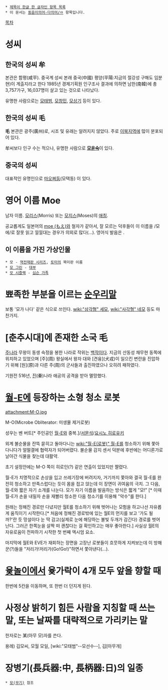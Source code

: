 * [[제목이 한글 한 글자인 항목 목록]]
 * 이 문서는 [[동음이의어·다의어/ㅁ]] 항목입니다.

[[목차]]
= 성씨 =
== 한국의 성씨 牟 ==
본관은 함평(咸平).
중국계 성씨 본래 중국(中國) 평양(平陽:지금의 절강성 구해도 임분현)이 계출지라고 한다
1985년 경제기획원 인구조사 결과에 의하면 남한(南韓)에 총 3,757가구, 16,037명이 살고 있는 것으로 나타났다.

유명한 사람으로는 [[모태범]], [[모창민]], [[모상기]] 등이 있다.

== 한국의 성씨 毛 ==
'''毛'''
본관은 광주(廣州)로, 시조 및 유래는 알려지지 않았다.
주로 [[이북]]지역에 많이 분포되어 있다.

牟씨보다 인구 수는 적으나, 유명한 사람으로 '''[[모윤숙]]'''이 있다.

== 중국의 성씨 ==
대표적인 유명인으로 [[마오쩌둥]](모택동) 이 있다.

= 영어 이름 Moe =
남자 이름. [[모리스]](Morris) 또는 [[모지스]](Moses)의 [[애칭]].

공교롭게도 일본어의 [[모에|moe (もえ)]]와 철자가 같아서, 잘 모르는 덕후들이 이 이름을 /모에/로 잘못 읽고 낄낄대는 경우가 의외로 많다(...). 영어식 발음은 {{{[mou]}}}.

== 이 이름을 가진 가상인물 ==
 * 모 - [[역전재판 시리즈]], [[토미타 마츠오|토미]]의 북미판 이름
 * [[모 그린]] - [[대부]]
 * [[모 시즐랙]] - [[심슨 가족]]

= 뾰족한 부분을 이르는 [[순우리말]] =
보통 '모가 나다' 같은 식으로 쓰인다. [[wiki:"삼각형" 세모]], [[wiki:"사각형" 네모]] 등도 마찬가지.

= [춘추시대]에 존재한 소국 毛 =
[[주나라]] 무왕이 동생 숙정을 봉한 나라로 작위는 [[백작]]이다. 지금의 산동성 채무현 동쪽에 위치하고 있었으며 [주](周) 왕실에서 왕자 대와 [견융](犬戎)이 일으킨 변란을 진압하기 위해 [원](原)과 다른 주(周)의 군사들과 출진하였으나 오히려 패하였다.

기원전 516년, [[진]](秦)나라 애공의 공격을 받아 멸망했다.


= [[월-E]]에 등장하는 소형 청소 로봇 =
attachment:M-O.jpg

M-O(Microbe Obliterator: 미생물 제거로봇)

성우는 벤 버트[* 주인공인 [[월-E(로봇)|월-E]]와 중복.]/[[서문석]]/[[요시노 히로유키]]

외계 불순물을 잔뜩 묻히고 돌아다니는 [[wiki:"월-E(로봇)" 월-E]]를 청소하기 위해 쫓아다니다가 얼떨결에 협력자가 되어버렸다. 불순물 감지 센서 덕분에 후반에는 어디론가로 날아간 식물을 찾는데 대활약.

초기 설정안에는 M-O 쪽이 히로인(?) 같은 연출이 있었지만 짤렸다.

월-E가 치명적으로 손상을 입고 쓰레기장에 버려지자, 거기까지 쫓아와 결국 월-E를 완전히 청소하고 만족스럽다는 듯이 몸을 접고 앉는데 이 장면이 귀여움의 극치. 그 다음, 월-E와 짧은 자기 소개를 나눈다. 모가 자기 이름을 발음하는 방식은 짧게 "모!" [* 이때 월-E가 손을 내밀자 손을 재빨리 청소한 다음 청소기를 이용해 "악수"를 한다.]

원래는 정해진 경로만 다녔지만 월E를 청소하기 위해 벗어나는 모험을 하고나선 자유롭게 움직이기 시작한다.[* 처음에 정해진 경로밖에 있는 월E의 먼지를 보고 '가도 될까?'란 듯 망설이다 눈 딱 감고(실제로 눈에 해당하는 불빛 두개가 감긴다) 경로를 벗어난다. 그러곤 한쪽눈을 살짝 떠 괜찮다는 걸 확인하고는 매우 좋아한다.] 사실상 월E의 자유로움이 전파하기 시작한 첫 번째 엑시엄 요소.

마지막에 월E와 EVE가 재회하는 장면을 고장난 로봇들이 흐뭇하게 지켜보는데 이 방해꾼(?)들을 "저리가!저리가(Go!Go!)"하면서 쫓아낸다(...).


= [[윷놀이]]에서 윷가락이 4개 모두 앞을 향할 때 =
한번에 5칸을 이동하며, 또 한번 더 던지게 된다.


= 사정상 밝히기 힘든 사람을 지칭할 때 쓰는 말, 또는 날짜를 대략적으로 가리키는 말 =
한자로는 某(아무 모)자를 쓴다.

용례) 김모씨, 모월 모일, [wiki:"모태범"--모선수--], 김[아무개]

= 장병기(長兵器:中, 長柄器:日)의 일종 =
 * [[모(무기)]] 참조
